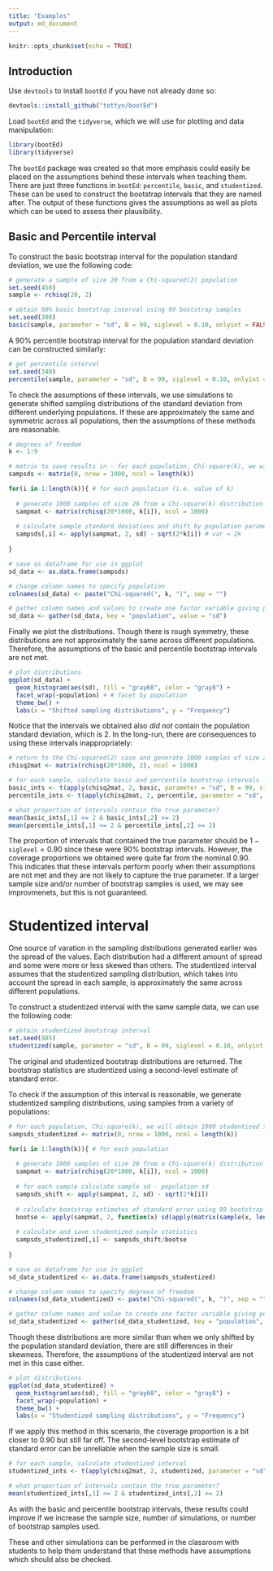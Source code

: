 ```yaml
---
title: "Examples"
output: md_document
---
```


```r

knitr::opts_chunk$set(echo = TRUE)

```

## Introduction

Use `devtools` to install `bootEd` if you have not already done so:

```r

devtools::install_github("tottyn/bootEd")

```

Load `bootEd` and the `tidyverse`, which we will use for plotting and data manipulation:

```r
library(bootEd)
library(tidyverse)
```

The `bootEd` package was created so that more emphasis could easily be placed on the assumptions behind these intervals when teaching them. There are just three functions in `bootEd`: `percentile`, `basic`, and `studentized`. These can be used to construct the bootstrap intervals that they are named after. The output of these functions gives the assumptions as well as plots which can be used to assess their plausibility.

## Basic and Percentile interval

To construct the basic bootstrap interval for the population standard deviation, we use the following code:

```r

# generate a sample of size 20 from a Chi-squared(2) population
set.seed(450)
sample <- rchisq(20, 2)

# obtain 90% basic bootstrap interval using 99 bootstrap samples
set.seed(300)
basic(sample, parameter = "sd", B = 99, siglevel = 0.10, onlyint = FALSE)

```

A 90% percentile bootstrap interval for the population standard deviation can be constructed similarly:

```r

# get percentile interval
set.seed(340)
percentile(sample, parameter = "sd", B = 99, siglevel = 0.10, onlyint = FALSE)

```

To check the assumptions of these intervals, we use simulations to generate shifted sampling distributions of the standard deviation from different underlying populations. If these are approximately the same and symmetric across all populations, then the assumptions of these methods are reasonable.

```r

# degrees of freedom
k <- 1:9

# matrix to save results in - for each population, Chi-square(k), we will obtain 1000 sample standard deviations
sampsds <- matrix(0, nrow = 1000, ncol = length(k))

for(i in 1:length(k)){ # for each population (i.e. value of k)
  
  # generate 1000 samples of size 20 from a Chi-square(k) distribution
  sampmat <- matrix(rchisq(20*1000, k[i]), ncol = 1000)
  
  # calculate sample standard deviations and shift by population parameter (sample sd - population sd)
  sampsds[,i] <- apply(sampmat, 2, sd) - sqrt(2*k[i]) # var = 2k
  
}

# save as dataframe for use in ggplot
sd_data <- as.data.frame(sampsds)

# change column names to specify population
colnames(sd_data) <- paste("Chi-squared(", k, ")", sep = "")

# gather column names and values to create one factor variable giving population and one giving sample sd
sd_data <- gather(sd_data, key = "population", value = "sd")

```

Finally we plot the distributions. Though there is rough symmetry, these distributions are not approximately the same across different populations. Therefore, the assumptions of the basic and percentile bootstrap intervals are not met. 

```r

# plot distributions
ggplot(sd_data) +
  geom_histogram(aes(sd), fill = "gray60", color = "gray8") +
  facet_wrap(~population) + # facet by population
  theme_bw() +
  labs(x = "Shifted sampling distributions", y = "Frequency")

```

Notice that the intervals we obtained also $\textit{did not}$ contain the population standard deviation, which is 2. In the long-run, there are consequences to using these intervals inappropriately:

```r

# return to the Chi-squared(2) case and generate 1000 samples of size 20
chisq2mat <- matrix(rchisq(20*1000, 2), ncol = 1000)

# for each sample, calculate basic and percentile bootstrap intervals - return only the intervals - each row is an interval after transposing
basic_ints <- t(apply(chisq2mat, 2, basic, parameter = "sd", B = 99, siglevel = 0.10, onlyint = TRUE))
percentile_ints <- t(apply(chisq2mat, 2, percentile, parameter = "sd", B = 99, siglevel = 0.10, onlyint = TRUE))

# what proportion of intervals contain the true parameter?
mean(basic_ints[,1] <= 2 & basic_ints[,2] >= 2)
mean(percentile_ints[,1] <= 2 & percentile_ints[,2] >= 2)

```

The proportion of intervals that contained the true parameter should be $1 - \texttt{siglevel} = 0.90$ since these were 90% bootstrap intervals. However, the coverage proportions we obtained were quite far from the nominal 0.90. This indicates that these intervals perform poorly when their assumptions are not met and they are not likely to capture the true parameter. If a larger sample size and/or number of bootstrap samples is used, we may see improvmenets, but this is not guaranteed.

# Studentized interval

One source of varation in the sampling distributions generated earlier was the spread of the values. Each distribution had a different amount of spread and some were more or less skewed than others. The studentized interval assumes that the studentized sampling distribution, which takes into account the spread in each sample, is approximately the same across different populations. 

To construct a studentized interval with the same sample data, we can use the following code:

```r

# obtain studentized bootstrap interval
set.seed(985)
studentized(sample, parameter = "sd", B = 99, siglevel = 0.10, onlyint = FALSE)

```

The original and studentized bootstrap distributions are returned. The bootstrap statistics are studentized using a second-level estimate of standard error.

To check if the assumption of this interval is reasonable, we generate studentized sampling distributions, using samples from a variety of populations:

```r

# for each population, Chi-square(k), we will obtain 1000 studentized sample standard deviations
sampsds_studentized <- matrix(0, nrow = 1000, ncol = length(k))

for(i in 1:length(k)){ # for each population
  
  # generate 1000 samples of size 20 from a Chi-square(k) distribution
  sampmat <- matrix(rchisq(20*1000, k[i]), ncol = 1000)
  
  # for each sample calculate sample sd - population sd
  sampsds_shift <- apply(sampmat, 2, sd) - sqrt(2*k[i])
  
  # calculate bootstrap estimates of standard error using 99 bootstrap samples from each sample
  bootse <- apply(sampmat, 2, function(x) sd(apply(matrix(sample(x, length(x)*99, replace = TRUE), ncol = 99), 2, sd)))
  
  # calculate and save studentized sample statistics
  sampsds_studentized[,i] <- sampsds_shift/bootse
  
}

# save as dataframe for use in ggplot
sd_data_studentized <- as.data.frame(sampsds_studentized)

# change column names to specify degrees of freedom
colnames(sd_data_studentized) <- paste("Chi-squared(", k, ")", sep = "")

# gather column names and value to create one factor variable giving population and one giving sample sd
sd_data_studentized <- gather(sd_data_studentized, key = "population", value = "sd")

```

Though these distributions are more similar than when we only shifted by the population standard deviation, there are still differences in their skewness. Therefore, the assumptions of the studentized interval are not met in this case either.

```r

# plot distributions
ggplot(sd_data_studentized) +
  geom_histogram(aes(sd), fill = "gray60", color = "gray8") +
  facet_wrap(~population) +
  theme_bw() +
  labs(x = "Studentized sampling distributions", y = "Frequency")

```

If we apply this method in this scenario, the coverage proportion is a bit closer to 0.90 but still far off. The second-level bootstrap estimate of standard error can be unreliable when the sample size is small.

```r

# for each sample, calculate studentized interval
studentized_ints <- t(apply(chisq2mat, 2, studentized, parameter = "sd", B = 99, siglevel = 0.10, onlyint = TRUE))

# what proportion of intervals contain the true parameter?
mean(studentized_ints[,1] <= 2 & studentized_ints[,2] >= 2)

```

As with the basic and percentile bootstrap intervals, these results could improve if we increase the sample size, number of simulations, or number of bootstrap samples used. 

These and other simulations can be performed in the classroom with students to help them understand that these methods have assumptions which should also be checked.



